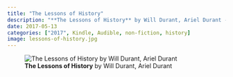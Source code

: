 ```yaml
---
title: "The Lessons of History"
description: "**The Lessons of History** by Will Durant, Ariel Durant - (*Kindle* and *Audible*)"
date: 2017-05-13
categories: ["2017", Kindle, Audible, non-fiction, history]
image: lessons-of-history.jpg
---
```

![**The Lessons of History** by Will Durant, Ariel Durant](lessons-of-history.jpg){fig-align="left"}
